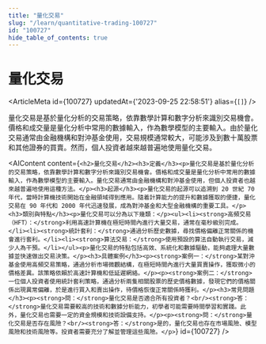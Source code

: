 ```yaml
---
title: "量化交易"
slug: "/learn/quantitative-trading-100727"
id: "100727"
hide_table_of_contents: true
---
```



# 量化交易

<ArticleMeta id={100727} updatedAt={'2023-09-25 22:58:51'} alias={`[]`} />
<div className='border-solid border-b border-t-0 my-4 border-[var(--ifm-color-gray-300)]' />

量化交易是基於量化分析的交易策略，依靠數學計算和數字分析來識別交易機會。價格和成交量是量化分析中常用的數據輸入，作為數學模型的主要輸入。由於量化交易通常由金融機構和對沖基金使用，交易規模通常較大，可能涉及到數十萬股票和其他證券的買賣。然而，個人投資者越來越普遍地使用量化交易。

<AIContent content={`<h2>量化交易</h2><h3>定義</h3><p>量化交易是基於量化分析的交易策略，依靠數學計算和數字分析來識別交易機會。價格和成交量是量化分析中常用的數據輸入，作為數學模型的主要輸入。量化交易通常由金融機構和對沖基金使用，但個人投資者也越來越普遍地使用這種方法。</p><h3>起源</h3><p>量化交易的起源可以追溯到 20 世紀 70 年代，當時計算機技術開始在金融領域得到應用。隨着計算能力的提升和數據獲取的便捷，量化交易在 90 年代和 2000 年代迅速發展，成為對沖基金和大型金融機構的重要工具。</p><h3>類別與特點</h3><p>量化交易可以分為以下幾類：</p><ul><li><strong>高頻交易（HFT）：</strong>利用高速計算機在極短時間內進行大量交易，通常在毫秒級別完成。</li><li><strong>統計套利：</strong>通過分析歷史數據，尋找價格偏離正常關係的機會進行套利。</li><li><strong>算法交易：</strong>使用預設的算法自動執行交易，減少人為干預。</li></ul><p>量化交易的特點包括高效、系統化和數據驅動，能夠處理大量數據並快速做出交易決策。</p><h3>具體案例</h3><p><strong>案例一：</strong>某對沖基金使用高頻交易策略，通過分析市場微觀結構，在極短時間內進行大量買賣操作，獲取微小的價格差異。該策略依賴於高速計算機和低延遲網絡。</p><p><strong>案例二：</strong>一位個人投資者使用統計套利策略，通過分析兩隻相關股票的歷史價格數據，發現它們的價格關係出現異常偏離，於是進行買入和賣出操作，待價格恢復正常關係時獲利。</p><h3>常見問題</h3><p><strong>問：</strong>量化交易是否適合所有投資者？<br/><strong>答：</strong>量化交易需要較高的技術和數據分析能力，初學者可能需要時間學習和實踐。此外，量化交易也需要一定的資金規模和技術設備支持。</p><p><strong>問：</strong>量化交易是否存在風險？<br/><strong>答：</strong>是的，量化交易也存在市場風險、模型風險和技術風險等。投資者需要充分了解並管理這些風險。</p>`} id={100727} />

